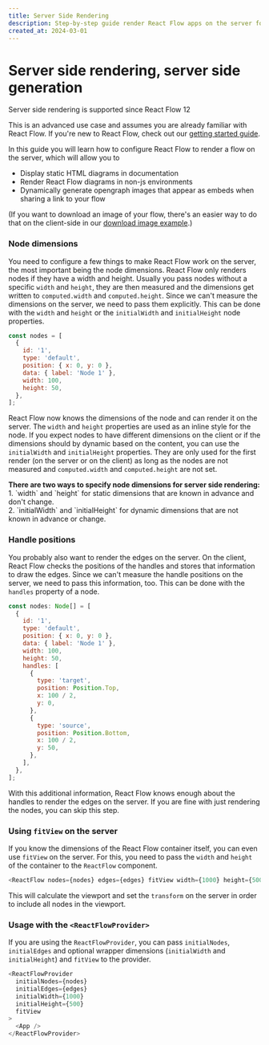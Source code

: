 ```yaml
---
title: Server Side Rendering
description: Step-by-step guide render React Flow apps on the server for displaying static flows, dynamically generating images from flows, or rendering graphs in non-javascript environments
created_at: 2024-03-01
---
```


# Server side rendering, server side generation


<Callout type="info">
  Server side rendering is supported since React Flow 12
</Callout>

This is an advanced use case and assumes you are already familiar with React Flow. If you're new to React Flow, check out our [getting started guide](/learn/getting-started/installation-and-requirements).

In this guide you will learn how to configure React Flow to render a flow on the server, which will allow you to

- Display static HTML diagrams in documentation
- Render React Flow diagrams in non-js environments
- Dynamically generate opengraph images that appear as embeds when sharing a link to your flow

(If you want to download an image of your flow, there's an easier way to do that on the client-side in our [download image example](/examples/misc/download-image).)

### Node dimensions

You need to configure a few things to make React Flow work on the server, the most important being the node dimensions. React Flow only renders nodes if they have a width and height. Usually you pass nodes without a specific `width` and `height`, they are then measured and the dimensions get written to `computed.width` and `computed.height`. Since we can't measure the dimensions on the server, we need to pass them explicitly. This can be done with the `width` and `height` or the `initialWidth` and `initialHeight` node properties.

```js
const nodes = [
  {
    id: '1',
    type: 'default',
    position: { x: 0, y: 0 },
    data: { label: 'Node 1' },
    width: 100,
    height: 50,
  },
];
```

React Flow now knows the dimensions of the node and can render it on the server. The `width` and `height` properties are used as an inline style for the node. If you expect nodes to have different dimensions on the client or if the dimensions should by dynamic based on the content, you can use the `initialWidth` and `initialHeight` properties. They are only used for the first render (on the server or on the client) as long as the nodes are not measured and `computed.width` and `computed.height` are not set.

<Callout type="default">
  <strong>
    There are two ways to specify node dimensions for server side rendering:
  </strong>
  <div>
    1. `width` and `height` for static dimensions that are known in advance and
    don't change.
  </div>
  <div>
    2. `initialWidth` and `initialHeight` for dynamic dimensions that are not
    known in advance or change.
  </div>
</Callout>

### Handle positions

You probably also want to render the edges on the server. On the client, React Flow checks the positions of the handles and stores that information to draw the edges. Since we can't measure the handle positions on the server, we need to pass this information, too. This can be done with the `handles` property of a node.

```js
const nodes: Node[] = [
  {
    id: '1',
    type: 'default',
    position: { x: 0, y: 0 },
    data: { label: 'Node 1' },
    width: 100,
    height: 50,
    handles: [
      {
        type: 'target',
        position: Position.Top,
        x: 100 / 2,
        y: 0,
      },
      {
        type: 'source',
        position: Position.Bottom,
        x: 100 / 2,
        y: 50,
      },
    ],
  },
];
```

With this additional information, React Flow knows enough about the handles to render the edges on the server. If you are fine with just rendering the nodes, you can skip this step.

### Using `fitView` on the server

If you know the dimensions of the React Flow container itself, you can even use `fitView` on the server. For this, you need to pass the `width` and `height` of the container to the `ReactFlow` component.

```js
<ReactFlow nodes={nodes} edges={edges} fitView width={1000} height={500} />
```

This will calculate the viewport and set the `transform` on the server in order to include all nodes in the viewport.

### Usage with the `<ReactFlowProvider>`

If you are using the `ReactFlowProvider`, you can pass `initialNodes`, `initialEdges` and optional wrapper dimensions (`initialWidth` and `initialHeight`) and `fitView` to the provider.

```js
<ReactFlowProvider
  initialNodes={nodes}
  initialEdges={edges}
  initialWidth={1000}
  initialHeight={500}
  fitView
>
  <App />
</ReactFlowProvider>
```
